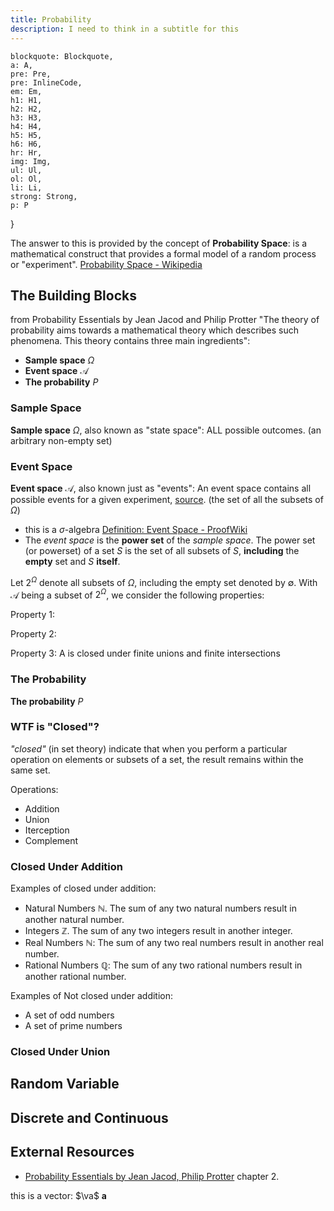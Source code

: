 ```yaml
---
title: Probability
description: I need to think in a subtitle for this
---
```


    blockquote: Blockquote,
    a: A,
    pre: Pre,
    pre: InlineCode,
    em: Em,
    h1: H1,
    h2: H2,
    h3: H3,
    h4: H4,
    h5: H5,
    h6: H6,
    hr: Hr,
    img: Img,
    ul: Ul,
    ol: Ol,
    li: Li,
    strong: Strong,
    p: P
}


<Think
    note="How can we model a random process or 'experiment'? For example how can we define the process of throwing a die."
/>

The answer to this is provided by the concept of **Probability Space**: is a mathematical construct that provides a formal model of a random process or "experiment". [Probability Space - Wikipedia](https://en.wikipedia.org/wiki/Probability_space)

## The Building Blocks

from Probability Essentials by Jean Jacod and Philip Protter "The theory of probability aims towards a mathematical theory which describes such phenomena. This theory contains three main ingredients":
- **Sample space** $\Omega$
- **Event space** $\mathcal{A}$
- **The probability** $P$


### Sample Space

**Sample space** $\Omega$, also known as "state space": ALL possible outcomes. (an arbitrary non-empty set)

### Event Space

**Event space** $\mathcal{A}$, also known just as "events": An event space contains all possible events for a given experiment, [source](https://www.statisticshowto.com/event-space-probability/). (the set of all the subsets of $\Omega$)
- this is a $\sigma$-algebra [Definition: Event Space - ProofWiki](https://proofwiki.org/wiki/Definition:Event_Space#:~:text=The%20event%20space%20of%20E,a%20sigma%2Dalgebra%20on%20%CE%A9.)
- The *event space* is the **power set** of the *sample space*. The power set (or powerset) of a set $S$ is the set of all subsets of $S$, **including** the **empty** set and $S$ **itself**.

Let $2^\Omega$ denote all subsets of $\Omega$, including the empty set denoted by $\emptyset$. With $\mathcal{A}$ being a subset of $2^\Omega$, we consider the following properties:

Property 1:

<Equation
    formula="\emptyset \in \mathcal{A} \text{ and } \Omega \in \mathcal{A}"
    description="The empty-set and the sample space are part of the *event space*"
/>

Property 2:
<Equation
    formula="\text{If } A \in \mathcal{A} \text{ then } A^{c} \in \mathcal{A} \text{, where } A^{c} \text{ denotes the complement of } A"
    description="Property 2 of $\sigma$-algebra"
/>

Property 3:
A is closed under finite unions and finite intersections

### The Probability

**The probability** $P$


### WTF is "Closed"?

*"closed"* (in set theory) indicate that when you perform a particular operation on elements or subsets of a set, the result remains within the same set.

Operations:
- Addition
- Union
- Iterception
- Complement

### Closed Under Addition

Examples of closed under addition:
- Natural Numbers $\mathbb{N}$. The sum of any two natural numbers result in another natural number.
- Integers $\mathbb{Z}$. The sum of any two integers result in another integer.
- Real Numbers $\mathbb{N}$: The sum of any two real numbers result in another real number.
- Rational Numbers $\mathbb{Q}$: The sum of any two rational numbers result in another rational number.

Examples of Not closed under addition:
- A set of odd numbers
- A set of prime numbers

### Closed Under Union

## Random Variable

<Equation
    formula="X: \Omega \rightarrow \mathcal{T}"
    description="Definition of a random variable"
/>

## Discrete and Continuous

<Drawio
    file="probability.drawio"
    page="3"
/>

## External Resources

- [Probability Essentials by Jean Jacod, Philip Protter](https://link.springer.com/book/10.1007/978-3-642-55682-1) chapter 2.


this is a vector: $\va$ $\mathbf{a}$
